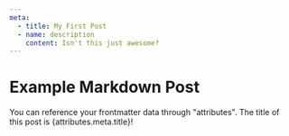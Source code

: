 ```yaml
---
meta:
  - title: My First Post
  - name: description
    content: Isn't this just awesome?
---
```


# Example Markdown Post

You can reference your frontmatter data through "attributes". The title of this
post is {attributes.meta.title}!
